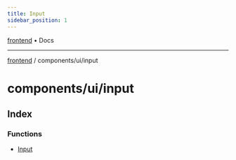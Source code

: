 ```yaml
---
title: Input
sidebar_position: 1
---
```


[frontend](./input/../../..) • Docs

***

[frontend](./input/../../..) / components/ui/input

# components/ui/input

## Index

### Functions

- [Input](./input/functions/Input)

